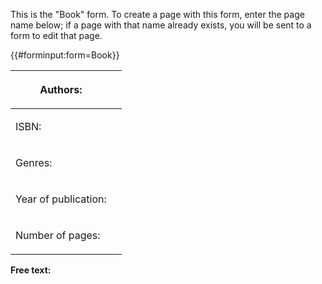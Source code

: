 <noinclude>
This is the "Book" form.
To create a page with this form, enter the page name below;
if a page with that name already exists, you will be sent to a form to edit that page.


{{#forminput:form=Book}}

</noinclude><includeonly>
<div id="wikiPreview" style="display: none; padding-bottom: 25px; margin-bottom: 25px; border-bottom: 1px solid #AAAAAA;"></div>
{{{for template|Book}}}
{| class="formtable"
! Authors: 
| {{{field|Authors|property=Author|list|values from category=Authors}}}
|-
! ISBN: 
| {{{field|ISBN|property=ISBN}}}
|-
! Genres: 
| {{{field|Genres|property=Genre|list|input type=tokens}}}
|-
! Year of publication: 
| {{{field|Year of publication|property=Year of publication|input type=year}}}
|-
! Number of pages: 
| {{{field|Number of pages|property=Number of pages}}}
|}
{{{end template}}}

'''Free text:'''

{{{standard input|free text|rows=10}}}


{{{standard input|summary}}}

{{{standard input|minor edit}}} {{{standard input|watch}}}

{{{standard input|save}}} {{{standard input|preview}}} {{{standard input|changes}}} {{{standard input|cancel}}}
</includeonly>

